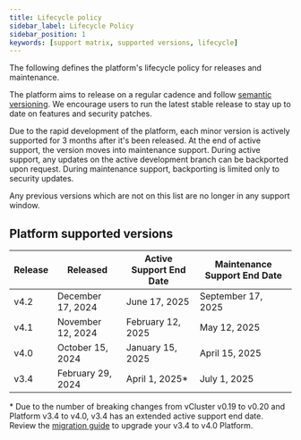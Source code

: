```yaml
---
title: Lifecycle policy
sidebar_label: Lifecycle Policy
sidebar_position: 1
keywords: [support matrix, supported versions, lifecycle]
---
```



The following defines the platform's lifecycle policy for releases and maintenance.

The platform aims to release on a regular cadence and follow [semantic versioning](https://semver.org/). We encourage users to run the latest stable release
to stay up to date on features and security patches.

Due to the rapid development of the platform, each minor version is actively supported for 3 months after it's been released. At the end of active support, the version moves into maintenance support. During active support, any updates on the active development branch can
be backported upon request. During maintenance support, backporting is limited only to security updates.

Any previous versions which are not on this list are no longer in any support window.

## Platform supported versions

| Release | Released | Active Support End Date | Maintenance Support End Date |
|---|---|---|---|
| v4.2 | December 17, 2024 | June 17, 2025 | September 17, 2025 |
| v4.1 | November 12, 2024 | February 12, 2025 | May 12, 2025 |
| v4.0 | October 15, 2024 | January 15, 2025 | April 15, 2025 |
| v3.4| February 29, 2024 | April 1, 2025* | July 1, 2025 |

\* Due to the number of breaking changes from vCluster v0.19 to v0.20 and Platform v3.4 to v4.0, v3.4 has an extended active support end date. Review the [migration guide](../../reference/migrations/4-0-migration.mdx) to upgrade your v3.4 to v4.0 Platform.

<SupportTerminology />
